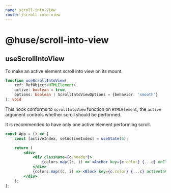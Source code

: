 ```yaml
---
name: scroll-into-view
route: /scroll-into-view
---
```


# @huse/scroll-into-view

## useScrollIntoView

To make an active element scroll into view on its mount.

```typescript
function useScrollIntoView(
    ref: RefObject<HTMLElement>,
    active: boolean = true,
    options: boolean | ScrollIntoViewOptions = {behavior: 'smooth'}
): void
```

This hook conforms to `scrollIntoView` function on `HTMLElement`, the `active` argument controls whether scroll should be performed.

It is recommended to have only one active element performing scroll.

```jsx
const App = () => {
    const [activeIndex, setActiveIndex] = useState(0);

    return (
        <div>
            <div className={c.header}>
                {colors.map((c, i) => <Anchor key={c.color} {...c} onClick={() => setActiveIndex(i)} />)}
            </div>
            {colors.map((c, i) => <Block key={c.color} {...c} activeInView={i === activeIndex} />)}
        </div>
    );
};
```
